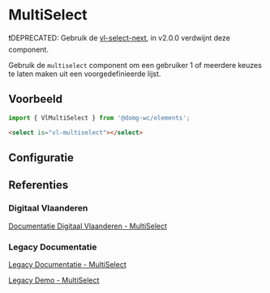 
# MultiSelect

❗DEPRECATED: Gebruik de [vl-select-next](/docs/components-next-form-select--documentatie), in v2.0.0 verdwijnt deze component.

Gebruik de `multiselect` component om een gebruiker 1 of meerdere keuzes te laten maken uit een voorgedefinieerde lijst.

## Voorbeeld

```js
import { VlMultiSelect } from '@domg-wc/elements';
```

```html
<select is="vl-multiselect"></select>
```

<Canvas of={VlMultiSelectStories.MultiselectDefault} />


## Configuratie

<ArgTypes of={VlMultiSelectStories.MultiselectDefault} />


## Referenties

### Digitaal Vlaanderen

[Documentatie Digitaal Vlaanderen - MultiSelect](https://overheid.vlaanderen.be/webuniversum/v3/documentation/forms/vl-ui-multiselect)

### Legacy Documentatie

[Legacy Documentatie - MultiSelect](https://webcomponenten.omgeving.vlaanderen.be/doc/VlMultiSelect.html)

[Legacy Demo - MultiSelect](https://webcomponenten.omgeving.vlaanderen.be/demo/vl-multiselect.html)
